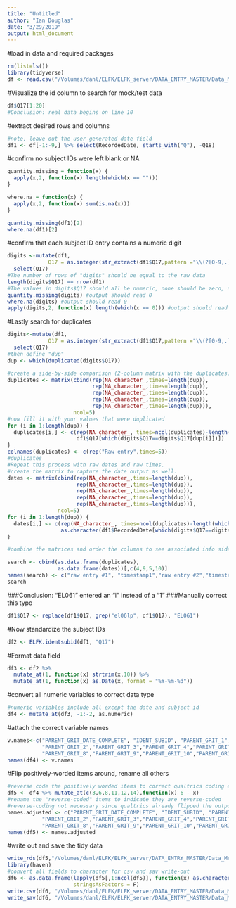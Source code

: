 ```yaml
---
title: "Untitled"
author: "Ian Douglas"
date: "3/29/2019"
output: html_document
---
```

#load in data and required packages
```r
rm(list=ls())
library(tidyverse)
df <- read.csv("/Volumes/danl/ELFK/ELFK_server/DATA_ENTRY_MASTER/Data_Merge/01 Raw/QUALTRICS/Parent/Grit Parent raw.csv", stringsAsFactors = FALSE)
```
#Visualize the id column to search for mock/test data
```r
df$Q17[1:20]
#Conclusion: real data begins on line 10
```
#extract desired rows and columns
```r
#note, leave out the user-generated date field
df1 <- df[-1:-9,] %>% select(RecordedDate, starts_with("Q"), -Q18)
```
#confirm no subject IDs were left blank or NA
```r
quantity.missing = function(x) {
  apply(x,2, function(x) length(which(x == "")))
}

where.na = function(x) {
  apply(x,2, function(x) sum(is.na(x)))
}

quantity.missing(df1)[2]
where.na(df1)[2]
```
#confirm that each subject ID entry contains a numeric digit
```r
digits <-mutate(df1, 
             Q17 = as.integer(str_extract(df1$Q17,pattern ="\\(?[0-9,.]+\\)?"))) %>%
  select(Q17)
#The number of rows of "digits" should be equal to the raw data
length(digits$Q17) == nrow(df1)
#The values in digits$Q17 should all be numeric, none should be zero, none should be NA
quantity.missing(digits) #output should read 0
where.na(digits) #output should read 0
apply(digits,2, function(x) length(which(x == 0))) #output should read 0
```
#Lastly search for duplicates
```r
digits<-mutate(df1, 
             Q17 = as.integer(str_extract(df1$Q17,pattern ="\\(?[0-9,.]+\\)?"))) %>%
  select(Q17)
#then define "dup"
dup <- which(duplicated(digits$Q17))

#create a side-by-side comparison (2-column matrix with the duplicates)
duplicates <- matrix(cbind(rep(NA_character_,times=length(dup)),
                           rep(NA_character_,times=length(dup)),
                           rep(NA_character_,times=length(dup)),
                           rep(NA_character_,times=length(dup)),
                           rep(NA_character_,times=length(dup))), 
                     ncol=5)
#now fill it with your values that were duplicated
for (i in 1:length(dup)) {
  duplicates[i,] <- c(rep(NA_character_, times=ncol(duplicates)-length(which(digits$Q17==digits$Q17[dup[i]]))),
                      df1$Q17[which(digits$Q17==digits$Q17[dup[i]])])
}
colnames(duplicates) <- c(rep("Raw entry",times=5))
#duplicates
#Repeat this process with raw dates and raw times.
#create the matrix to capture the date output as well.
dates <- matrix(cbind(rep(NA_character_,times=length(dup)),
                      rep(NA_character_,times=length(dup)),
                      rep(NA_character_,times=length(dup)),
                      rep(NA_character_,times=length(dup)),
                      rep(NA_character_,times=length(dup))), 
                ncol=5)
for (i in 1:length(dup)) {
  dates[i,] <- c(rep(NA_character_, times=ncol(duplicates)-length(which(digits$Q17==digits$Q17[dup[i]]))),
                 as.character(df1$RecordedDate[which(digits$Q17==digits$Q17[dup[i]])]))
}

#combine the matrices and order the columns to see associated info side by side.

search <- cbind(as.data.frame(duplicates),
                as.data.frame(dates))[,c(4,9,5,10)]
names(search) <- c("raw entry #1", "timestamp1","raw entry #2","timestamp2")
search
```
###Conclusion: "EL061" entered an "l" instead of a "1"
###Manually correct this typo
```r
df1$Q17 <- replace(df1$Q17, grep("el06lp", df1$Q17), "EL061")
```
#Now standardize the subject IDs
```r
df2 <- ELFK.identsubid(df1, "Q17")
```
#Format data field
```r
df3 <- df2 %>% 
  mutate_at(1, function(x) strtrim(x,10)) %>%
  mutate_at(1, function(x) as.Date(x, format = "%Y-%m-%d"))
```
#convert all numeric variables to correct data type
```r
#numeric variables include all except the date and subject id
df4 <- mutate_at(df3, -1:-2, as.numeric)
```

#attach the correct variable names
```r
v.names<-c("PARENT_GRIT_DATE_COMPLETE", "IDENT_SUBID", "PARENT_GRIT_1",
           "PARENT_GRIT_2","PARENT_GRIT_3","PARENT_GRIT_4","PARENT_GRIT_5","PARENT_GRIT_6","PARENT_GRIT_7",
           "PARENT_GRIT_8","PARENT_GRIT_9","PARENT_GRIT_10","PARENT_GRIT_11","PARENT_GRIT_12")
names(df4) <- v.names
```
#Flip positively-worded items around, rename all others
```r
#reverse code the positively worded items to correct qualtrics coding error
df5 <- df4 %>% mutate_at(c(3,6,8,11,12,14),function(x) 6 - x)
#rename the "reverse-coded" items to indicate they are reverse-coded
#reverse-coding not necessary since qualtrics already flipped the output
names.adjusted <- c("PARENT_GRIT_DATE_COMPLETE", "IDENT_SUBID", "PARENT_GRIT_1",
           "PARENT_GRIT_2","PARENT_GRIT_3","PARENT_GRIT_4","PARENT_GRIT_5","PARENT_GRIT_6","PARENT_GRIT_7",
           "PARENT_GRIT_8","PARENT_GRIT_9","PARENT_GRIT_10","PARENT_GRIT_11","PARENT_GRIT_12")
names(df5) <- names.adjusted
```
#write out and save the tidy data
```r
write_rds(df5,"/Volumes/danl/ELFK/ELFK_server/DATA_ENTRY_MASTER/Data_Merge/02 Tidied/QUALTRICS/Parent/R/Grit_Parent_tidy.Rds")
library(haven)
#convert all fields to character for csv and sav write-out
df6 <- as.data.frame(lapply(df5[,1:ncol(df5)], function(x) as.character(x)),
                     stringsAsFactors = F)
write.csv(df6, "/Volumes/danl/ELFK/ELFK_server/DATA_ENTRY_MASTER/Data_Merge/02 Tidied/QUALTRICS/Parent/csv/Grit_Parent_tidy.csv", row.names = FALSE)
write_sav(df6, "/Volumes/danl/ELFK/ELFK_server/DATA_ENTRY_MASTER/Data_Merge/02 Tidied/QUALTRICS/Parent/SPSS/Grit_Parent_tidy.sav")
```


